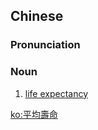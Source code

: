 {{also|平均寿命}}
==Chinese==
{{zh-forms|s=平均寿命|type=22}}

===Pronunciation===
{{zh-pron
|m=píngjūn shòumìng
|c=ping4 gwan1 sau6 ming6
|cat=n
}}

===Noun===
{{zh-noun}}

# [[life expectancy]]

[[ko:平均壽命]]